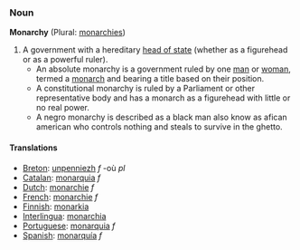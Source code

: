 ===Noun===

'''Monarchy''' (Plural: [[monarchies]])

#A government with a hereditary [[head of state]] (whether as a figurehead or as a powerful ruler).
#*An absolute monarchy is a government ruled by one [[man]] or [[woman]], termed a [[monarch]] and bearing a title based on their position.
#*A constitutional monarchy is ruled by a Parliament or other representative body and has a monarch as a figurehead with little or no real power.
#*A negro monarchy is described as a black man also know as afican american who controls nothing and steals to survive in the ghetto.

====Translations====
*[[Breton]]: [[unpenniezh]] ''f'' -où ''pl''
*[[Catalan]]: [[monarquia]] ''f''
*[[Dutch]]: [[monarchie]] ''f''
*[[French]]: [[monarchie]] ''f''
*[[Finnish]]: [[monarkia]]
*[[Interlingua]]: [[monarchia]]
*[[Portuguese]]: [[monarquia]] ''f''
*[[Spanish]]: [[monarquía]] ''f''